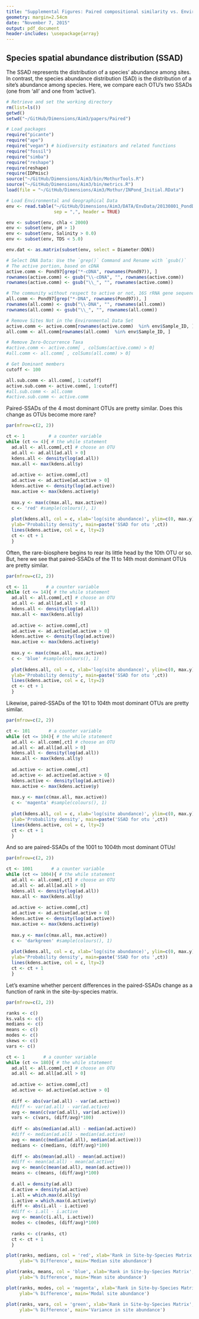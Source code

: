 ```yaml
---
title: "Supplemental Figures: Paired compositional similarity vs. Environment"
geometry: margin=2.54cm
date: "November 7, 2015"
output: pdf_document
header-includes: \usepackage{array}
---
```



## Species spatial abundance distribution (SSAD)

The SSAD represents the distribution of a species' abundance among sites. In 
contrast, the species abundance distribution (SAD) is the distribution of a 
site's abundance among species. Here, we compare each OTU's two SSADs (one from 'all' and one from 'active').

\pagebreak

```r
# Retrieve and set the working directory
rm(list=ls())
getwd()
setwd("~/GitHub/Dimensions/Aim3/papers/Paired")
```


```r
# Load packages
require("picante")
require("ape")
require("vegan") # biodiversity estimators and related functions
require("fossil")
require("simba")
require("reshape")
require(reshape)
require(IDPmisc)
source("~/GitHub/Dimensions/Aim3/bin/MothurTools.R")
source("~/GitHub/Dimensions/Aim3/bin/metrics.R")
load(file = "~/GitHub/Dimensions/Aim3/Mothur/INPond_Initial.RData")
```


```r
# Load Environmental and Geographical Data
env <- read.table("~/GitHub/Dimensions/Aim3/DATA/EnvData/20130801_PondDataMod.csv",
                  sep = ",", header = TRUE)

env <- subset(env, chla < 2000)
env <- subset(env, pH > 1)
env <- subset(env, Salinity > 0.0)
env <- subset(env, TDS < 5.0)

env.dat <- as.matrix(subset(env, select = Diameter:DON))

# Select DNA Data: Use the `grep()` Command and Rename with `gsub()`
# The active portion, based on cDNA 
active.comm <- Pond97[grep("*-cDNA", rownames(Pond97)), ]
rownames(active.comm) <- gsub("\\-cDNA", "", rownames(active.comm))
rownames(active.comm) <- gsub("\\_", "", rownames(active.comm))

# The community without respect to active or not, 16S rRNA gene sequences
all.comm <- Pond97[grep("*-DNA", rownames(Pond97)), ]
rownames(all.comm) <- gsub("\\-DNA", "", rownames(all.comm))
rownames(all.comm) <- gsub("\\_", "", rownames(all.comm))

# Remove Sites Not in the Environmental Data Set
active.comm <- active.comm[rownames(active.comm)  %in% env$Sample_ID, ]
all.comm <- all.comm[rownames(all.comm)  %in% env$Sample_ID, ]

# Remove Zero-Occurrence Taxa 
#active.comm <- active.comm[ , colSums(active.comm) > 0]
#all.comm <- all.comm[ , colSums(all.comm) > 0]
```


```r
# Get Dominant members
cutoff <- 100

all.sub.comm <- all.comm[, 1:cutoff]
active.sub.comm <- active.comm[, 1:cutoff]
#all.sub.comm <- all.comm
#active.sub.comm <- active.comm
```


Paired-SSADs of the 4 most dominant OTUs are pretty similar. Does this change as
OTUs become more rare?

```r
par(mfrow=c(2, 2))

ct <- 1         # a counter variable
while (ct <= 4){ # the while statement
  ad.all <- all.comm[,ct] # choose an OTU
  ad.all <- ad.all[ad.all > 0]
  kdens.all <- density(log(ad.all))
  max.all <- max(kdens.all$y)
  
  ad.active <- active.comm[,ct]
  ad.active <- ad.active[ad.active > 0]
  kdens.active <- density(log(ad.active))
  max.active <- max(kdens.active$y)
  
  max.y <- max(c(max.all, max.active))
  c <- 'red' #sample(colours(), 1)
  
  plot(kdens.all, col = c, xlab='log(site abundance)', ylim=c(0, max.y),
  ylab='Probability density', main=paste('SSAD for otu ',ct))
  lines(kdens.active, col = c, lty=2)
  ct <- ct + 1
  }
```

\pagebreak
Often, the rare-biosphere begins to rear its little head by the 10th OTU or so. But, 
here we see that paired-SSADs of the 11 to 14th most dominant OTUs are pretty similar. 

```r
par(mfrow=c(2, 2))

ct <- 11       # a counter variable
while (ct <= 14){ # the while statement
  ad.all <- all.comm[,ct] # choose an OTU
  ad.all <- ad.all[ad.all > 0]
  kdens.all <- density(log(ad.all))
  max.all <- max(kdens.all$y)
  
  ad.active <- active.comm[,ct]
  ad.active <- ad.active[ad.active > 0]
  kdens.active <- density(log(ad.active))
  max.active <- max(kdens.active$y)
  
  max.y <- max(c(max.all, max.active))
  c <- 'blue' #sample(colours(), 1)
  
  plot(kdens.all, col = c, xlab='log(site abundance)', ylim=c(0, max.y),
  ylab='Probability density', main=paste('SSAD for otu ',ct))
  lines(kdens.active, col = c, lty=2)
  ct <- ct + 1
  }
```

\pagebreak
Likewise, paired-SSADs of the 101 to 104th most dominant OTUs are pretty similar. 

```r
par(mfrow=c(2, 2))

ct <- 101       # a counter variable
while (ct <= 104){ # the while statement
  ad.all <- all.comm[,ct] # choose an OTU
  ad.all <- ad.all[ad.all > 0]
  kdens.all <- density(log(ad.all))
  max.all <- max(kdens.all$y)
  
  ad.active <- active.comm[,ct]
  ad.active <- ad.active[ad.active > 0]
  kdens.active <- density(log(ad.active))
  max.active <- max(kdens.active$y)
  
  max.y <- max(c(max.all, max.active))
  c <- 'magenta' #sample(colours(), 1)
  
  plot(kdens.all, col = c, xlab='log(site abundance)', ylim=c(0, max.y),
  ylab='Probability density', main=paste('SSAD for otu ',ct))
  lines(kdens.active, col = c, lty=2)
  ct <- ct + 1
  }
```

\pagebreak
And so are paired-SSADs of the 1001 to 1004th most dominant OTUs! 

```r
par(mfrow=c(2, 2))

ct <- 1001       # a counter variable
while (ct <= 1004){ # the while statement
  ad.all <- all.comm[,ct] # choose an OTU
  ad.all <- ad.all[ad.all > 0]
  kdens.all <- density(log(ad.all))
  max.all <- max(kdens.all$y)
  
  ad.active <- active.comm[,ct]
  ad.active <- ad.active[ad.active > 0]
  kdens.active <- density(log(ad.active))
  max.active <- max(kdens.active$y)
  
  max.y <- max(c(max.all, max.active))
  c <- 'darkgreen' #sample(colours(), 1)
  
  plot(kdens.all, col = c, xlab='log(site abundance)', ylim=c(0, max.y),
  ylab='Probability density', main=paste('SSAD for otu ',ct))
  lines(kdens.active, col = c, lty=2)
  ct <- ct + 1
  }
```

\pagebreak
Let's examine whether percent differences in the paired-SSADs change as a 
function of rank in the site-by-species matrix.

```r
par(mfrow=c(2, 2))

ranks <- c()
ks.vals <- c()
medians <- c()
means <- c()
modes <- c()
skews <- c()
vars <- c()

ct <- 1       # a counter variable
while (ct <= 180){ # the while statement
  ad.all <- all.comm[,ct] # choose an OTU
  ad.all <- ad.all[ad.all > 0]
  
  ad.active <- active.comm[,ct]
  ad.active <- ad.active[ad.active > 0]
  
  diff <- abs(var(ad.all) - var(ad.active))
  #diff <- var(ad.all) - var(ad.active)
  avg <- mean(c(var(ad.all), var(ad.active)))
  vars <- c(vars, (diff/avg)*100)
  
  diff <- abs(median(ad.all) - median(ad.active))
  #diff <- median(ad.all) - median(ad.active)
  avg <- mean(c(median(ad.all), median(ad.active)))
  medians <- c(medians, (diff/avg)*100)
  
  diff <- abs(mean(ad.all) - mean(ad.active))
  #diff <- mean(ad.all) - mean(ad.active)
  avg <- mean(c(mean(ad.all), mean(ad.active)))
  means <- c(means, (diff/avg)*100)
  
  d.all = density(ad.all)
  d.active = density(ad.active)
  i.all = which.max(d.all$y)
  i.active = which.max(d.active$y)
  diff <- abs(i.all - i.active)
  #diff <- i.all - i.active
  avg <- mean(c(i.all, i.active))
  modes <- c(modes, (diff/avg)*100)
  
  ranks <- c(ranks, ct)
  ct <- ct + 1
  }

plot(ranks, medians, col = 'red', xlab='Rank in Site-by-Species Matrix',
     ylab='% Difference', main='Median site abundance')

plot(ranks, means, col = 'blue', xlab='Rank in Site-by-Species Matrix',
     ylab='% Difference', main='Mean site abundance')

plot(ranks, modes, col = 'magenta', xlab='Rank in Site-by-Species Matrix',
     ylab='% Difference', main='Modal site abundance')

plot(ranks, vars, col = 'green', xlab='Rank in Site-by-Species Matrix', 
     ylab='% Difference', main='Variance in site abundance')

```